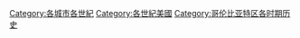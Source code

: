 [[Category:各城市各世紀|Category:各城市各世紀]]
[[Category:各世紀美國|Category:各世紀美國]]
[[Category:哥伦比亚特区各时期历史|Category:哥伦比亚特区各时期历史]]